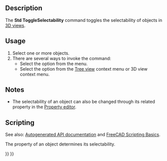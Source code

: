 <languages/>

{{Docnav
|[[Std_HideObjects|HideObjects]]
|[[Std_ToggleNavigation|ToggleNavigation]]
|[[Std_View_Menu|Std View Menu]]
|IconL=Std_HideObjects.svg
|IconR=Std_ToggleNavigation.svg
|IconC=Freecad.svg
}}

{{GuiCommand
|Name=Std ToggleSelectability
|MenuLocation=View → Visibility → Toggle selectability
|Workbenches=All
}}

==Description==

The '''Std ToggleSelectability''' command toggles the selectability of objects in [[3D_view|3D views]].

==Usage==

# Select one or more objects.
# There are several ways to invoke the command:
#* Select the {{MenuCommand|View → Visibility → [[Image:Std_ToggleSelectability.svg|16px]] Toggle selectability}} option from the menu.
#* Select the {{MenuCommand|[[Image:Std_ToggleSelectability.svg|16px]] Toggle selectability}} option from the [[Tree_view|Tree view]] context menu or 3D view context menu.

==Notes==

* The selectability of an object can also be changed through its related {{PropertyData|Selectable}} property in the [[Property_editor|Property editor]].

==Scripting==

See also: [https://freecad.github.io/SourceDoc/ Autogenerated API documentation] and [[FreeCAD_Scripting_Basics|FreeCAD Scripting Basics]].

The {{incode|Selectable}} property of an object determines its selectability.

{{Code|code=
import FreeCADGui

obj = FreeCADGui.ActiveDocument.myObjectName

obj.Selectable = not obj.Selectable
}}


{{Docnav
|[[Std_HideObjects|HideObjects]]
|[[Std_ToggleNavigation|ToggleNavigation]]
|[[Std_View_Menu|Std View Menu]]
|IconL=Std_HideObjects.svg
|IconR=Std_ToggleNavigation.svg
|IconC=Freecad.svg
}}

{{Std_Base_navi{{#translation:}}}}
{{Userdocnavi{{#translation:}}}}